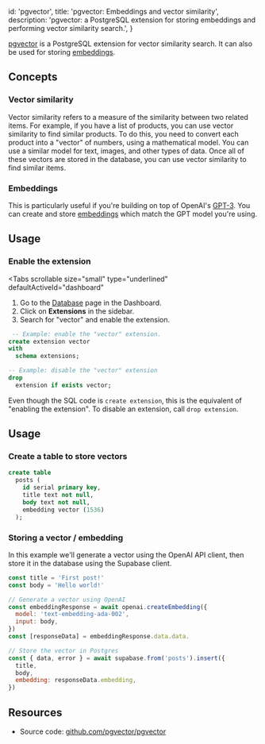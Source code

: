 
  id: 'pgvector',
  title: 'pgvector: Embeddings and vector similarity',
  description:
    'pgvector: a PostgreSQL extension for storing embeddings and performing vector similarity search.',
}

[pgvector](https://github.com/pgvector/pgvector/) is a PostgreSQL extension for vector similarity search. It can also be used for storing [embeddings](https://en.wikipedia.org/wiki/Word_embedding).

## Concepts

### Vector similarity

Vector similarity refers to a measure of the similarity between two related items. For example, if you have a list of products, you can use vector similarity to find similar products. To do this, you need to convert each product into a "vector" of numbers, using a mathematical model. You can use a similar model for text, images, and other types of data. Once all of these vectors are stored in the database, you can use vector similarity to find similar items.

### Embeddings

This is particularly useful if you're building on top of OpenAI's [GPT-3](https://openai.com/blog/gpt-3-apps/). You can create and store [embeddings](https://platform.openai.com/docs/guides/embeddings) which match the GPT model you're using.

## Usage

### Enable the extension

<Tabs
  scrollable
  size="small"
  type="underlined"
  defaultActiveId="dashboard"
>
<TabPanel id="dashboard" label="Dashboard">

1. Go to the [Database](https://app.supabase.com/project/_/database/tables) page in the Dashboard.
2. Click on **Extensions** in the sidebar.
3. Search for "vector" and enable the extension.

</TabPanel>
<TabPanel id="sql" label="SQL">

```sql
 -- Example: enable the "vector" extension.
create extension vector
with
  schema extensions;

-- Example: disable the "vector" extension
drop
  extension if exists vector;
```

Even though the SQL code is `create extension`, this is the equivalent of "enabling the extension".
To disable an extension, call `drop extension`.

</TabPanel>
</Tabs>

## Usage

### Create a table to store vectors

```sql
create table
  posts (
    id serial primary key,
    title text not null,
    body text not null,
    embedding vector (1536)
  );
```

### Storing a vector / embedding

In this example we'll generate a vector using the OpenAI API client, then store it in the database using the Supabase client.

```js
const title = 'First post!'
const body = 'Hello world!'

// Generate a vector using OpenAI
const embeddingResponse = await openai.createEmbedding({
  model: 'text-embedding-ada-002',
  input: body,
})
const [responseData] = embeddingResponse.data.data.

// Store the vector in Postgres
const { data, error } = await supabase.from('posts').insert({
  title,
  body,
  embedding: responseData.embedding,
})
```

## Resources

- Source code: [github.com/pgvector/pgvector](https://github.com/pgvector/pgvector/)


